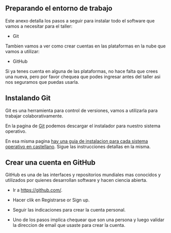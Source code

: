 ## Preparando el entorno de trabajo {.appendix}

Este anexo detalla los pasos a seguir para instalar todo el software que vamos a necesitar para el taller:

- Git

Tambien vamos a ver como crear cuentas en las plataformas en la nube que vamos a utilizar:

- GitHub


::: importante
Si ya tenes cuenta en alguna de las plataformas, no hace falta que crees una nueva, pero por favor chequea que podes ingresar antes del taller asi nos seguramos que puedas usarla. 
:::

## Instalando Git {-}

Git es una herramienta para control de versiones, vamos a utilizarla para trabajar colaborativamente.  

En la pagina de [Git](https://git-scm.com/) podemos descargar el instalador para nuestro sistema operativo.

En esa misma pagina [hay una guia de instalacion para cada sistema operativo en castellano](https://git-scm.com/book/es/v2/Inicio---Sobre-el-Control-de-Versiones-Instalación-de-Git).  Sigue las instrucciones detallas en la misma.  


## Crear una cuenta en GitHub {-}

GitHub es una de las interfaces y repositorios mundiales mas conocidos y utilizados por quienes desarrollan software y hacen ciencia abierta.  

- Ir a <https://github.com/>.

- Hacer clik en Registrarse or Sign up.

- Seguir las indicaciones para crear la cuenta personal.

- Uno de los pasos implica chequear que son una persona y luego validar la direccion de email que usaste para crear la cuenta. 

